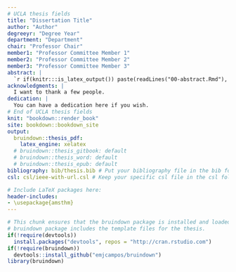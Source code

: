 ```yaml
---
# UCLA thesis fields
title: "Dissertation Title"
author: "Author"
degreeyr: "Degree Year"
department: "Department"
chair: "Professor Chair"
member1: "Professor Committee Member 1"
member2: "Professor Committee Member 2"
member3: "Professor Committee Member 3"
abstract: |
  `r if(knitr:::is_latex_output()) paste(readLines("00-abstract.Rmd"), collapse = '\n  ')`
acknowledgments: |
  I want to thank a few people.
dedication: |
  You can have a dedication here if you wish. 
# End of UCLA thesis fields
knit: "bookdown::render_book"
site: bookdown::bookdown_site
output: 
  bruindown::thesis_pdf:
    latex_engine: xelatex
  # bruindown::thesis_gitbook: default
  # bruindown::thesis_word: default
  # bruindown::thesis_epub: default
bibliography: bib/thesis.bib # Put your bibliography file in the bib folder
csl: csl/ieee-with-url.csl # Keep your specific csl file in the csl folder

# Include LaTeX packages here:
header-includes:
- \usepackage{amsthm}
---
```


<!-- 
Above is the YAML (YAML Ain't Markup Language) header that includes a lot of metadata used to produce the document.  Be careful with spacing in this header!

If you'd like to include a comment that won't be produced in your resulting file enclose it in a block like this.
-->

```r
# This chunk ensures that the bruindown package is installed and loaded. This
# bruindown package includes the template files for the thesis.
if(!require(devtools))
  install.packages("devtools", repos = "http://cran.rstudio.com")
if(!require(bruindown))
  devtools::install_github("emjcampos/bruindown")
library(bruindown)
```


